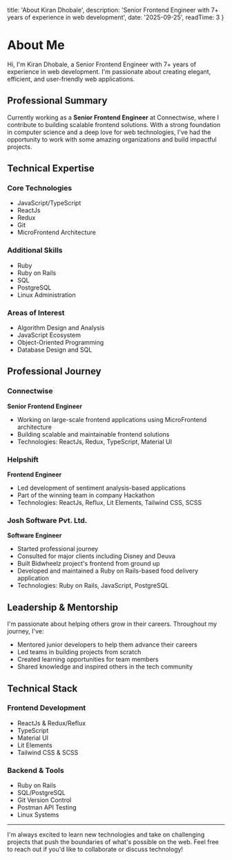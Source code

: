 
  title: 'About Kiran Dhobale',
  description: 'Senior Frontend Engineer with 7+ years of experience in web development',
  date: '2025-09-25',
  readTime: 3
}

# About Me

Hi, I'm Kiran Dhobale, a Senior Frontend Engineer with 7+ years of experience in web development. 
I'm passionate about creating elegant, efficient, and user-friendly web applications.

## Professional Summary

Currently working as a **Senior Frontend Engineer** at Connectwise, where I contribute to building 
scalable frontend solutions. With a strong foundation in computer science and a deep love for web 
technologies, I've had the opportunity to work with some amazing organizations and build impactful projects.

## Technical Expertise

### Core Technologies
- JavaScript/TypeScript
- ReactJs
- Redux
- Git
- MicroFrontend Architecture

### Additional Skills
- Ruby
- Ruby on Rails
- SQL
- PostgreSQL
- Linux Administration

### Areas of Interest
- Algorithm Design and Analysis
- JavaScript Ecosystem
- Object-Oriented Programming
- Database Design and SQL

## Professional Journey

### Connectwise
**Senior Frontend Engineer**
- Working on large-scale frontend applications using MicroFrontend architecture
- Building scalable and maintainable frontend solutions
- Technologies: ReactJs, Redux, TypeScript, Material UI

### Helpshift
**Frontend Engineer**
- Led development of sentiment analysis-based applications
- Part of the winning team in company Hackathon
- Technologies: ReactJs, Reflux, Lit Elements, Tailwind CSS, SCSS

### Josh Software Pvt. Ltd.
**Software Engineer**
- Started professional journey
- Consulted for major clients including Disney and Deuva
- Built Bidwheelz project's frontend from ground up
- Developed and maintained a Ruby on Rails-based food delivery application
- Technologies: Ruby on Rails, JavaScript, PostgreSQL

## Leadership & Mentorship

I'm passionate about helping others grow in their careers. Throughout my journey, I've:
- Mentored junior developers to help them advance their careers
- Led teams in building projects from scratch
- Created learning opportunities for team members
- Shared knowledge and inspired others in the tech community

## Technical Stack

### Frontend Development
- ReactJs & Redux/Reflux
- TypeScript
- Material UI
- Lit Elements
- Tailwind CSS & SCSS

### Backend & Tools
- Ruby on Rails
- SQL/PostgreSQL
- Git Version Control
- Postman API Testing
- Linux Systems

---

I'm always excited to learn new technologies and take on challenging projects that push the 
boundaries of what's possible on the web. Feel free to reach out if you'd like to collaborate 
or discuss technology!

